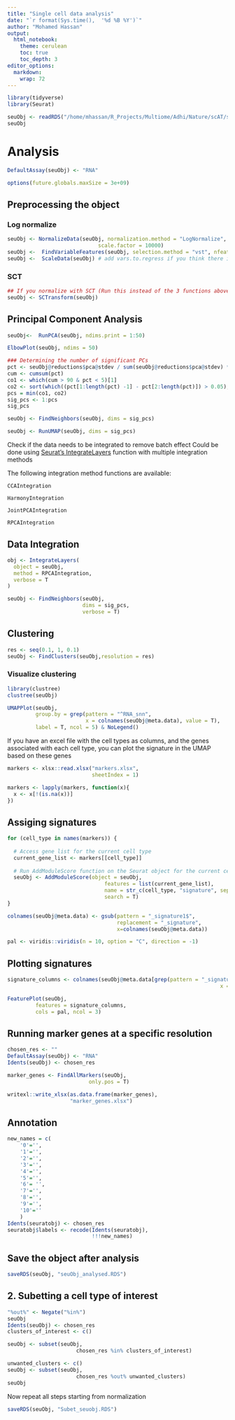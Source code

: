 ```yaml
---
title: "Single cell data analysis"
date: "`r format(Sys.time(),  '%d %B %Y')`"
author: "Mohamed Hassan"
output: 
  html_notebook:
    theme: cerulean
    toc: true
    toc_depth: 3
editor_options: 
  markdown: 
    wrap: 72
---
```




```r
library(tidyverse)
library(Seurat)
```


```r
seuObj <- readRDS("/home/mhassan/R_Projects/Multiome/Adhi/Nature/scAT/seuObj/seuObj.rds")
seuObj
```


################################################################################
################################################################################

# Analysis

```r
DefaultAssay(seuObj) <- "RNA"
```

```r
options(future.globals.maxSize = 3e+09)
```


## Preprocessing the object
### Log normalize
```r
seuObj <- NormalizeData(seuObj, normalization.method = "LogNormalize", 
                             scale.factor = 10000)
seuObj <-  FindVariableFeatures(seuObj, selection.method = "vst", nfeatures = 2000)
seuObj <-  ScaleData(seuObj) # add vars.to.regress if you think there is a need for
```

### SCT
```r
## If you normalize with SCT (Run this instead of the 3 functions above)
seuObj <- SCTransform(seuObj)
```

## Principal Component Analysis
```r
seuObj<-  RunPCA(seuObj, ndims.print = 1:50)
```



```r
ElbowPlot(seuObj, ndims = 50)
```


```r
### Determining the number of significant PCs
pct <- seuObj@reductions$pca@stdev / sum(seuObj@reductions$pca@stdev) * 100
cum <- cumsum(pct)
co1 <- which(cum > 90 & pct < 5)[1]
co2 <- sort(which((pct[1:length(pct) -1] - pct[2:length(pct)]) > 0.05), decreasing = T)[1] + 1
pcs = min(co1, co2)
sig_pcs <- 1:pcs
sig_pcs
```


```r
seuObj <- FindNeighbors(seuObj, dims = sig_pcs)
```

```r
seuObj <- RunUMAP(seuObj, dims = sig_pcs)
```

Check if the data needs to be integrated to remove batch effect
Could be done using [Seurat's IntegrateLayers](https://satijalab.org/seurat/reference/integratelayers) function with multiple integration methods 

The following integration method functions are available:

    CCAIntegration

    HarmonyIntegration

    JointPCAIntegration

    RPCAIntegration


## Data Integration
```r
obj <- IntegrateLayers(
  object = seuObj,
  method = RPCAIntegration,
  verbose = T
)
```


```r
seuObj <- FindNeighbors(seuObj,
                        dims = sig_pcs,
                        verbose = T)
```

## Clustering
```r
res <- seq(0.1, 1, 0.1)
seuObj <- FindClusters(seuObj,resolution = res)
```

### Visualize clustering
```r
library(clustree)
clustree(seuObj)
```


```r
UMAPPlot(seuObj, 
         group.by = grep(pattern = "^RNA_snn", 
                         x = colnames(seuObj@meta.data), value = T), 
         label = T, ncol = 5) & NoLegend()
```


If you have an excel file with the cell types as columns, and the genes associated with each cell type, you can plot the signature in the UMAP based on these genes

```r
markers <- xlsx::read.xlsx("markers.xlsx", 
                           sheetIndex = 1)

markers <- lapply(markers, function(x){
  x <- x[!(is.na(x))]
})
```



## Assiging signatures
```r
for (cell_type in names(markers)) {
  
  # Access gene list for the current cell type
  current_gene_list <- markers[[cell_type]]
  
  # Run AddModuleScore function on the Seurat object for the current cell type's gene list
  seuObj <- AddModuleScore(object = seuObj,
                               features = list(current_gene_list),
                               name = str_c(cell_type, "signature", sep = "_"),
                               search = T)
}
```


```r
colnames(seuObj@meta.data) <- gsub(pattern = "_signature1$",
                                   replacement = "_signature", 
                                   x=colnames(seuObj@meta.data))
```

```r
pal <- viridis::viridis(n = 10, option = "C", direction = -1)
```


## Plotting signatures
```r
signature_columns <- colnames(seuObj@meta.data[grep(pattern = "_signature$",
                                                                    x = colnames(seuObj@meta.data))])

FeaturePlot(seuObj, 
         features = signature_columns,
         cols = pal, ncol = 3)
```

## Running marker genes at a specific resolution
```r
chosen_res <- ""
DefaultAssay(seuObj) <- "RNA"
Idents(seuObj) <- chosen_res

marker_genes <- FindAllMarkers(seuObj,
                          only.pos = T)

writexl::write_xlsx(as.data.frame(marker_genes),
                    "marker_genes.xlsx")
```

## Annotation
```r
new_names = c(
    '0'='',
    '1'='',
    '2'='',
    '3'='',
    '4'='',
    '5'='',
    '6'= '',
    '7'='',
    '8'='',
    '9'='',
    '10'=''
    )
Idents(seuratobj) <- chosen_res
seuratobj$labels <- recode(Idents(seuratobj),
                           !!!new_names)
```

## Save the object after analysis

```r
saveRDS(seuObj, "seuObj_analysed.RDS")
```



## 2. Subetting a cell type of interest
```r
"%out%" <- Negate("%in%")
seuObj
Idents(seuObj) <- chosen_res
clusters_of_interest <- c()

seuObj <- subset(seuObj, 
                      chosen_res %in% clusters_of_interest)

unwanted_clusters <- c()
seuObj <- subset(seuObj, 
                      chosen_res %out% unwanted_clusters)
seuObj
```

Now repeat all steps starting from normalization

```r
saveRDS(seuObj, "Subet_seuobj.RDS")
```


